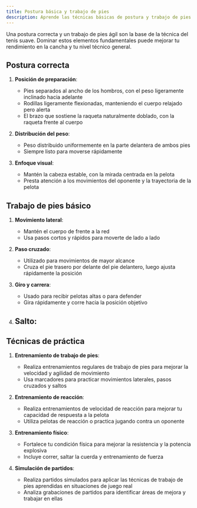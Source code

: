 ```yaml
---
title: Postura básica y trabajo de pies
description: Aprende las técnicas básicas de postura y trabajo de pies en el tenis suave
---
```


Una postura correcta y un trabajo de pies ágil son la base de la técnica del tenis suave. Dominar estos elementos fundamentales puede mejorar tu rendimiento en la cancha y tu nivel técnico general.

## Postura correcta

1. **Posición de preparación**:
   - Pies separados al ancho de los hombros, con el peso ligeramente inclinado hacia adelante
   - Rodillas ligeramente flexionadas, manteniendo el cuerpo relajado pero alerta
   - El brazo que sostiene la raqueta naturalmente doblado, con la raqueta frente al cuerpo

2. **Distribución del peso**:
   - Peso distribuido uniformemente en la parte delantera de ambos pies
   - Siempre listo para moverse rápidamente

3. **Enfoque visual**:
   - Mantén la cabeza estable, con la mirada centrada en la pelota
   - Presta atención a los movimientos del oponente y la trayectoria de la pelota

## Trabajo de pies básico

1. **Movimiento lateral**:
   - Mantén el cuerpo de frente a la red
   - Usa pasos cortos y rápidos para moverte de lado a lado

2. **Paso cruzado**:
   - Utilizado para movimientos de mayor alcance
   - Cruza el pie trasero por delante del pie delantero, luego ajusta rápidamente la posición

3. **Giro y carrera**:
   - Usado para recibir pelotas altas o para defender
   - Gira rápidamente y corre hacia la posición objetivo

4. **Salto**:
   -

## Técnicas de práctica

1. **Entrenamiento de trabajo de pies**:
   - Realiza entrenamientos regulares de trabajo de pies para mejorar la velocidad y agilidad de movimiento
   - Usa marcadores para practicar movimientos laterales, pasos cruzados y saltos

2. **Entrenamiento de reacción**:
   - Realiza entrenamientos de velocidad de reacción para mejorar tu capacidad de respuesta a la pelota
   - Utiliza pelotas de reacción o practica jugando contra un oponente

3. **Entrenamiento físico**:
   - Fortalece tu condición física para mejorar la resistencia y la potencia explosiva
   - Incluye correr, saltar la cuerda y entrenamiento de fuerza

4. **Simulación de partidos**:
   - Realiza partidos simulados para aplicar las técnicas de trabajo de pies aprendidas en situaciones de juego real
   - Analiza grabaciones de partidos para identificar áreas de mejora y trabajar en ellas

